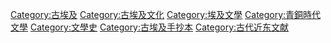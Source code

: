 {{catmore}}
{{Commonscat|Ancient Egyptian literature}}

[[Category:古埃及|Category:古埃及]]
[[Category:古埃及文化|Category:古埃及文化]]
[[Category:埃及文學|Category:埃及文學]]
[[Category:青銅時代文學|Category:青銅時代文學]]
[[Category:文學史|Category:文學史]]
[[Category:古埃及手抄本|Category:古埃及手抄本]]
[[Category:古代近东文献|Category:古代近东文献]]